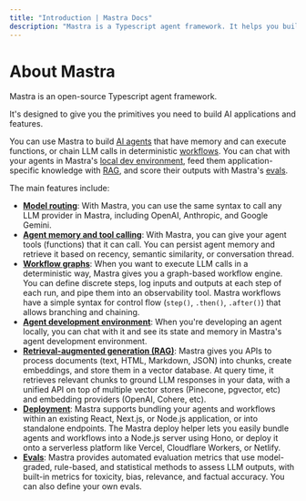 ```yaml
---
title: "Introduction | Mastra Docs"
description: "Mastra is a Typescript agent framework. It helps you build AI applications and features quickly. It gives you the set of primitives you need: workflows, agents, RAG, integrations, syncs and evals."
---
```


# About Mastra

Mastra is an open-source Typescript agent framework. 

It's designed to give you the primitives you need to build AI applications and features. 

You can use Mastra to build [AI agents](/docs/agents/00-overview.mdx) that have memory and can execute functions, or chain LLM calls in deterministic [workflows](/docs/workflows/00-overview.mdx). You can chat with your agents in Mastra's [local dev environment](/docs/local-dev/mastra-dev.mdx), feed them application-specific knowledge with [RAG](/docs/rag/overview.mdx), and score their outputs with Mastra's [evals](/docs/08-running-evals.mdx).

The main features include:

* **[Model routing](/docs/llm-models/00-overview.mdx)**: With Mastra, you can use the same syntax to call any LLM provider in Mastra, including OpenAI, Anthropic, and Google Gemini.
* **[Agent memory and tool calling](/docs/agents/01-agent-memory.mdx)**: With Mastra, you can give your agent tools (functions) that it can call. You can persist agent memory and retrieve it based on recency, semantic similarity, or conversation thread.
* **[Workflow graphs](/docs/workflows/00-overview.mdx)**: When you want to execute LLM calls in a deterministic way, Mastra gives you a graph-based workflow engine. You can define discrete steps, log inputs and outputs at each step of each run, and pipe them into an observability tool. Mastra workflows have a simple syntax for control flow (`step()`, `.then()`, `.after()`) that allows branching and chaining. 
* **[Agent development environment](/docs/local-dev/mastra-dev.mdx)**: When you're developing an agent locally, you can chat with it and see its state and memory in Mastra's agent development environment.
* **[Retrieval-augmented generation (RAG)](/docs/rag/overview.mdx)**: Mastra gives you APIs to process documents (text, HTML, Markdown, JSON) into chunks, create embeddings, and store them in a vector database. At query time, it retrieves relevant chunks to ground LLM responses in your data, with a unified API on top of multiple vector stores (Pinecone, pgvector, etc) and embedding providers (OpenAI, Cohere, etc).
* **[Deployment](/docs/deployment/deployment.mdx)**: Mastra supports bundling your agents and workflows within an existing React, Next.js, or Node.js application, or into standalone endpoints. The Mastra deploy helper lets you easily bundle agents and workflows into a Node.js server using Hono, or deploy it onto a serverless platform like Vercel, Cloudflare Workers, or Netlify. 
* **[Evals](/docs/08-running-evals.mdx)**: Mastra provides automated evaluation metrics that use model-graded, rule-based, and statistical methods to assess LLM outputs, with built-in metrics for toxicity, bias, relevance, and factual accuracy. You can also define your own evals.
